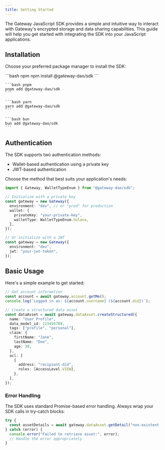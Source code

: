 ```yaml
---
title: Getting Started
---
```


The Gateway JavaScript SDK provides a simple and intuitive way to interact with Gateway's encrypted storage and data sharing capabilities. This guide will help you get started with integrating the SDK into your JavaScript applications.

## Installation

Choose your preferred package manager to install the SDK:

<CodeGroup>
    ```bash npm
    npm install @gateway-dao/sdk
    ```
    
    ```bash pnpm
    pnpm add @gateway-dao/sdk
    ```
    
    ```bash yarn
    yarn add @gateway-dao/sdk
    ```
    
    ```bash bun
    bun add @gateway-dao/sdk
    ```
</CodeGroup>

## Authentication

The SDK supports two authentication methods:

- Wallet-based authentication using a private key
- JWT-based authentication

Choose the method that best suits your application's needs:

```typescript
import { Gateway, WalletTypeEnum } from "@gateway-dao/sdk";

// Initialize with a private key
const gateway = new Gateway({
  environment: "dev", // or "prod" for production
  wallet: {
    privateKey: "your-private-key",
    walletType: WalletTypeEnum.Solana,
  },
});

// Or initialize with a JWT
const gateway = new Gateway({
  environment: "dev",
  jwt: "your-jwt-token",
});
```

## Basic Usage

Here's a simple example to get started:

```typescript
// Get account information
const account = await gateway.account.getMe();
console.log(`Logged in as: ${account.username} (${account.did})`);

// Create a structured data asset
const dataAsset = await gateway.dataAsset.createStructured({
  name: "User Profile",
  data_model_id: 123456789,
  tags: ["profile", "personal"],
  claim: {
    firstName: "Jane",
    lastName: "Doe",
    age: 30,
  },
  acl: [
    {
      address: "recipient-did",
      roles: [AccessLevel.VIEW],
    },
  ],
});
```

### Error Handling

The SDK uses standard Promise-based error handling. Always wrap your SDK calls in try-catch blocks:

```typescript
try {
  const assetDetails = await gateway.dataAsset.getDetail("non-existent-id");
} catch (error) {
  console.error("Failed to retrieve asset:", error);
  // Handle the error appropriately
}
```
